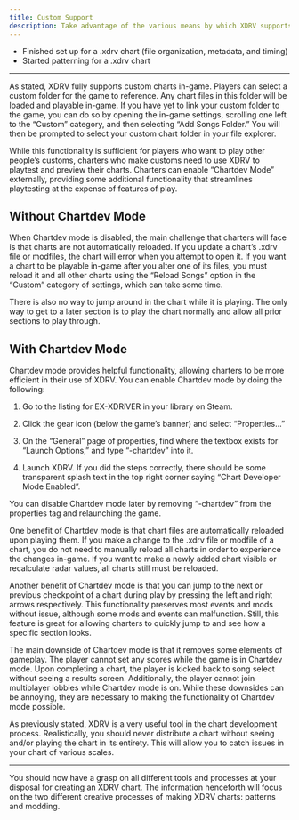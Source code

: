 ```yaml
---
title: Custom Support
description: Take advantage of the various means by which XDRV supports custom charts.
---
```


<Aside type="note" title="Recommended Precursors:">

- Finished set up for a .xdrv chart (file organization, metadata, and timing)
- Started patterning for a .xdrv chart

</Aside>

---

As stated, XDRV fully supports custom charts in-game. Players can select a custom folder for the game to reference. Any chart files in this  folder will be loaded and playable in-game. If you have yet to link your custom folder to the game, you can do so by opening the in-game settings, scrolling one left to the “Custom” category, and then selecting “Add Songs Folder.” You will then be prompted to select your custom chart folder in your file explorer.

While this functionality is sufficient for players who want to play other people’s customs, charters who make customs need to use XDRV to playtest and preview their charts. Charters can enable “Chartdev Mode” externally, providing some additional functionality that streamlines playtesting at the expense of features of play.

## Without Chartdev Mode

When Chartdev mode is disabled, the main challenge that charters will face is that charts are not automatically reloaded. If you update a chart’s .xdrv file or modfiles, the chart will error when you attempt to open it. If you want a chart to be playable in-game after you alter one of its files, you must reload it and all other charts using the “Reload Songs” option in the “Custom” category of settings, which can take some time.

There is also no way to jump around in the chart while it is playing. The only way to get to a later section is to play the chart normally and allow all prior sections to play through.

## With Chartdev Mode

Chartdev mode provides helpful functionality, allowing charters to be more efficient in their use of XDRV. You can enable Chartdev mode by doing the following: 

<Steps>

1. Go to the listing for EX-XDRiVER in your library on Steam.

2. Click the gear icon (below the game’s banner) and select “Properties…”

3. On the “General” page of properties, find where the textbox exists for “Launch Options,” and type “-chartdev” into it.

4. Launch XDRV. If you did the steps correctly, there should be some transparent splash text in the top right corner saying “Chart Developer Mode Enabled”.

</Steps>

You can disable Chartdev mode later by removing “-chartdev” from the properties tag and relaunching the game.

One benefit of Chartdev mode is that chart files are automatically reloaded upon playing them. If you make a change to the .xdrv file or modfile of a chart, you do not need to manually reload all charts in order to experience the changes in-game. If you want to make a newly added chart visible or recalculate radar values, all charts still must be reloaded.

Another benefit of Chartdev mode is that you can jump to the next or previous checkpoint of a chart during play by pressing the left and right arrows respectively. This functionality preserves most events and mods without issue, although some mods and events can malfunction. Still, this feature is great for allowing charters to quickly jump to and see how a specific section looks.

The main downside of Chartdev mode is that it removes some elements of gameplay. The player cannot set any scores while the game is in Chartdev mode. Upon completing a chart, the player is kicked back to song select without seeing a results screen. Additionally, the player cannot join multiplayer lobbies while Chartdev mode is on. While these downsides can be annoying, they are necessary to making the functionality of Chartdev mode possible.

<Aside type="caution" title="Chart Previewing">

As previously stated, XDRV is a very useful tool in the chart development process. Realistically, you should never distribute a chart without seeing and/or playing the chart in its entirety. This will allow you to catch issues in your chart of various scales.

</Aside>

---

You should now have a grasp on all different tools and processes at your disposal for creating an XDRV chart. The information henceforth will focus on the two different creative processes of making XDRV charts: patterns and modding.
